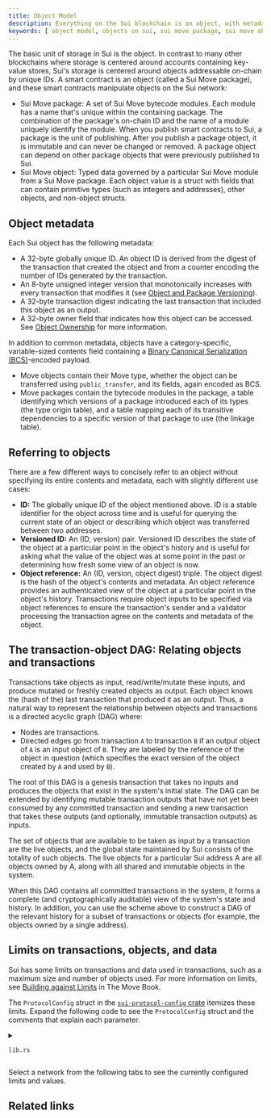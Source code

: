 ```yaml
---
title: Object Model
description: Everything on the Sui blockchain is an object, with metadata, type of ownership, and a referencing scheme. 
keywords: [ object model, objects on sui, sui move package, sui move object, move objects, move packages, objects, packages, referring to objects, object metadata, transaction-objects, transaction objects, relating objects and transactions ]
---
```


The basic unit of storage in Sui is the object. In contrast to many other blockchains where storage is centered around accounts containing key-value stores, Sui's storage is centered around objects addressable on-chain by unique IDs. A smart contract is an object (called a Sui Move package), and these smart contracts manipulate objects on the Sui network:

- Sui Move package: A set of Sui Move bytecode modules. Each module has a name that's unique within the containing package. The combination of the package's on-chain ID and the name of a module uniquely identify the module. When you publish smart contracts to Sui, a package is the unit of publishing. After you publish a package object, it is immutable and can never be changed or removed. A package object can depend on other package objects that were previously published to Sui.
- Sui Move object: Typed data governed by a particular Sui Move module from a Sui Move package. Each object value is a struct with fields that can contain primitive types (such as integers and addresses), other objects, and non-object structs. 

## Object metadata 

Each Sui object has the following metadata:

- A 32-byte globally unique ID. An object ID is derived from the digest of the transaction that created the object and from a counter encoding the number of IDs generated by the transaction.
- An 8-byte unsigned integer version that monotonically increases with every transaction that modifies it (see [Object and Package Versioning](./versioning.mdx)).
- A 32-byte transaction digest indicating the last transaction that included this object as an output.
- A 32-byte owner field that indicates how this object can be accessed. See [Object Ownership](./object-ownership.mdx) for more information.

In addition to common metadata, objects have a category-specific, variable-sized contents field containing a [Binary Canonical Serialization (BCS)](https://docs.rs/bcs/latest/bcs/)-encoded payload.

- Move objects contain their Move type, whether the object can be transferred using `public_transfer`, and its fields, again encoded as BCS.
- Move packages contain the bytecode modules in the package, a table identifying which versions of a package introduced each of its types (the type origin table), and a table mapping each of its transitive dependencies to a specific version of that package to use (the linkage table).

## Referring to objects 

There are a few different ways to concisely refer to an object without specifying its entire contents and metadata, each with slightly different use cases:
- **ID:** The globally unique ID of the object mentioned above. ID is a stable identifier for the object across time and is useful for querying the current state of an object or describing which object was transferred between two addresses.
- **Versioned ID:** An (ID, version) pair. Versioned ID describes the state of the object at a particular point in the object's history and is useful for asking what the value of the object was at some point in the past or determining how fresh some view of an object is now.
- **Object reference:** An (ID, version, object digest) triple. The object digest is the hash of the object's contents and metadata. An object reference provides an authenticated view of the object at a particular point in the object's history. Transactions require object inputs to be specified via object references to ensure the transaction's sender and a validator processing the transaction agree on the contents and metadata of the object.

## The transaction-object DAG: Relating objects and transactions 

Transactions take objects as input, read/write/mutate these inputs, and produce mutated or freshly created objects as output. Each object knows the (hash of the) last transaction that produced it as an output. Thus, a natural way to represent the relationship between objects and transactions is a directed acyclic graph (DAG) where:

- Nodes are transactions.
- Directed edges go from transaction `A` to transaction `B` if an output object of `A` is an input object of `B`. They are labeled by the reference of the object in question (which specifies the exact version of the object created by `A` and used by `B`).

The root of this DAG is a genesis transaction that takes no inputs and produces the objects that exist in the system's initial state. The DAG can be extended by identifying mutable transaction outputs that have not yet been consumed by any committed transaction and sending a new transaction that takes these outputs (and optionally, immutable transaction outputs) as inputs.

The set of objects that are available to be taken as input by a transaction are the live objects, and the global state maintained by Sui consists of the totality of such objects. The live objects for a particular Sui address A are all objects owned by A, along with all shared and immutable objects in the system.

When this DAG contains all committed transactions in the system, it forms a complete (and cryptographically auditable) view of the system's state and history. In addition, you can use the scheme above to construct a DAG of the relevant history for a subset of transactions or objects (for example, the objects owned by a single address).

## Limits on transactions, objects, and data 

Sui has some limits on transactions and data used in transactions, such as a maximum size and number of objects used. For more information on limits, see [Building against Limits](https://move-book.com/guides/building-against-limits.html) in The Move Book.

The `ProtocolConfig` struct in the [`sui-protocol-config` crate](https://github.com/MystenLabs/sui/blob/main/crates/sui-protocol-config/src/lib.rs) itemizes these limits. Expand the following code to see the `ProtocolConfig` struct and the comments that explain each parameter.

<details>
<summary>

`lib.rs`

</summary>

<ImportContent source="crates/sui-protocol-config/src/lib.rs" mode="code" struct="ProtocolConfig" />

</details>

Select a network from the following tabs to see the currently configured limits and values.

<ProtocolConfig fields="[max_accumulated_randomness_txn_cost_per_object_in_mysticeti_commit, max_accumulated_txn_cost_per_object_in_mysticeti_commit, max_accumulated_txn_cost_per_object_in_narwhal_commit, max_arguments, max_input_objects, max_gas_computation_bucket, max_gas_payment_objects, max_gas_price, max_move_object_size, max_num_event_emit, max_transactions_per_checkpoint, max_tx_gas, max_tx_size_bytes, max_txn_cost_overage_per_object_in_commit, max_type_argument_depth, max_type_arguments, max_type_nodes, max_type_to_layout_nodes, max_value_stack_size]"/>

## Related links

<RelatedLink to="/concepts/versioning.mdx" />
<RelatedLink to="/concepts/object-ownership.mdx" />
<RelatedLink href="https://github.com/MystenLabs/sui/blob/main/crates/sui-protocol-config/src/lib.rs" label="`sui-protocol-config`" desc=" Crate that defines the `ProtocolConfig` struct with limit definitions." />
<RelatedLink href="https://move-book.com/guides/building-against-limits.html" label="Building against Limits" desc=" The Move Book provides a concise overview for limits most projects deal with." />
<RelatedLink href="https://move-book.com/" label="The Move Book" desc=" A comprehensive guide to the Move programming language used on the Sui network." />
<RelatedLink href="https://move-book.com/reference/" label="The Move Reference" desc=" Reference guide for the Move language." />